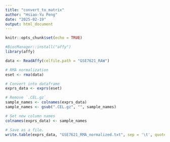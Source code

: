 ```yaml
---
title: "convert_to_matrix"
author: "Hsiao-Yu Peng"
date: "2025-02-19"
output: html_document
---
```


```r
knitr::opts_chunk$set(echo = TRUE)
```

```r
#BiocManager::install("affy")
library(affy)

```

```r
data <- ReadAffy(celfile.path = "GSE7621_RAW")

# RMA normalization
eset <- rma(data)

# Convert into dataframe
exprs_data <- exprs(eset)

# Remove `.CEL.gz`
sample_names <- colnames(exprs_data)
sample_names <- gsub(".CEL.gz", "", sample_names)

# Set new column names
colnames(exprs_data) <- sample_names

# Save as a file. 
write.table(exprs_data, "GSE7621_RMA_normalized.txt", sep = '\t', quote = FALSE)

```

